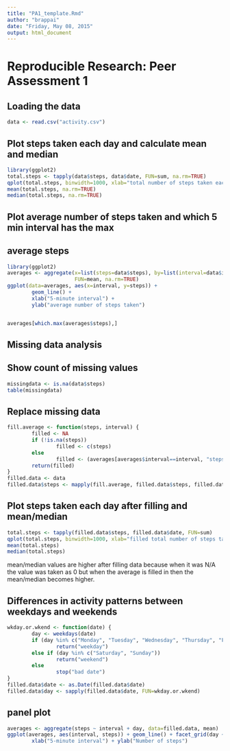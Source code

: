 ```yaml
---
title: "PA1_template.Rmd"
author: "brappai"
date: "Friday, May 08, 2015"
output: html_document
---
```


# Reproducible Research: Peer Assessment 1

## Loading the data
```r
data <- read.csv("activity.csv")
```
 
## Plot steps taken each day and calculate mean and median
```r
library(ggplot2)
total.steps <- tapply(data$steps, data$date, FUN=sum, na.rm=TRUE)
qplot(total.steps, binwidth=1000, xlab="total number of steps taken each day")
mean(total.steps, na.rm=TRUE)
median(total.steps, na.rm=TRUE)
```

## Plot average number of steps taken and which 5 min interval has the max
## average steps

```r
library(ggplot2)
averages <- aggregate(x=list(steps=data$steps), by=list(interval=data$interval),
                      FUN=mean, na.rm=TRUE)
ggplot(data=averages, aes(x=interval, y=steps)) +
        geom_line() +
        xlab("5-minute interval") +
        ylab("average number of steps taken")


averages[which.max(averages$steps),]
```
## Missing data analysis
## Show count of missing values
``` r
missingdata <- is.na(data$steps)
table(missingdata)
```
## Replace missing data
``` r
fill.average <- function(steps, interval) {
        filled <- NA
        if (!is.na(steps))
                filled <- c(steps)
        else
                filled <- (averages[averages$interval==interval, "steps"])
        return(filled)
}
filled.data <- data
filled.data$steps <- mapply(fill.average, filled.data$steps, filled.data$interval)
```

## Plot steps taken each day after filling and mean/median
``` r
total.steps <- tapply(filled.data$steps, filled.data$date, FUN=sum)
qplot(total.steps, binwidth=1000, xlab="filled total number of steps taken each day")
mean(total.steps)
median(total.steps)
```

mean/median values are higher after filling data because when it was N/A the value was taken as 0 but when the average is filled in then the mean/median becomes higher.

## Differences in activity patterns between weekdays and weekends
``` r
wkday.or.wkend <- function(date) {
        day <- weekdays(date)
        if (day %in% c("Monday", "Tuesday", "Wednesday", "Thursday", "Friday"))
                return("weekday")
        else if (day %in% c("Saturday", "Sunday"))
                return("weekend")
        else
                stop("bad date")
}
filled.data$date <- as.Date(filled.data$date)
filled.data$day <- sapply(filled.data$date, FUN=wkday.or.wkend)
```


## panel plot
``` r
averages <- aggregate(steps ~ interval + day, data=filled.data, mean)
ggplot(averages, aes(interval, steps)) + geom_line() + facet_grid(day ~ .) +
        xlab("5-minute interval") + ylab("Number of steps")
```
